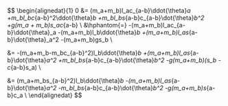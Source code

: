 $$
\begin{alignedat}{1}
0 &=
   (m_a+m_b)l_ac_{a-b}\ddot{\theta}_a
    +m_bl_bc_{a-b}^2\ddot{\theta}_b
    +m_bl_bs_{a-b}c_{a-b}\dot{\theta}_b^2
    +g(m_a + m_b)s_ac_{a-b} \\
&\hphantom{=}
    -(m_a+m_b)l_ac_{a-b}\ddot{\theta}_a
    -(m_a+m_b)l_b\ddot{\theta}_b
    +(m_a+m_b)l_as_{a-b}\dot{\theta}_a^2
    -(m_a+m_b)gs_b
  \\

&=
    -(m_a+m_b-m_bc_{a-b}^2)l_b\ddot{\theta}_b
    +(m_a+m_b)l_as_{a-b}\dot{\theta}_a^2
    +m_bl_bs_{a-b}c_{a-b}\dot{\theta}_b^2
    -g(m_a+m_b)(s_b - c_{a-b}s_a)
  \\

&=
    (m_a+m_bs_{a-b}^2)l_b\ddot{\theta}_b
    -(m_a+m_b)l_as_{a-b}\dot{\theta}_a^2
    -m_bl_bs_{a-b}c_{a-b}\dot{\theta}_b^2
    -g(m_a+m_b)s_{a-b}c_a
  \\
\end{alignedat}
$$
